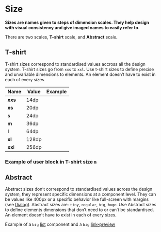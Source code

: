 
# Size

**Sizes are names given to steps of dimension scales. They help design with visual consistency and give imaged names to easily refer to.**

There are two scales, **T-shirt** scale, and **Abstract** scale.

## T-shirt

T-shirt sizes correspond to standardised values accross all the design system. T-shirt sizes go from `xxs` to `xxl`. Use t-shirt sizes to define precise and unvariable dimensions to elements. An element doesn’t have to exist in each of every sizes.

<table style={{ textAlign: "left"}}>
    <thead>
        <tr>
            <th>Name</th>
            <th>Value</th>
            <th>Example</th>
        </tr>
    </thead>
    <tbody>
        <tr>
            <td><strong>xxs</strong></td>
            <td>14dp</td>
            <td><FlexBox hAlign={Alignment.center} vAlign={Alignment.center}
                className="lumx-color-background-dark-L5" style={{width: "14px", height: "14px"}}></FlexBox></td>
        </tr>
        <tr>
            <td><strong>xs</strong></td>
            <td>20dp</td>
            <td><FlexBox hAlign={Alignment.center} vAlign={Alignment.center} className="lumx-color-background-dark-L5" style={{width: "20px", height: "20px"}}></FlexBox>
            </td>
        </tr>
        <tr>
            <td><strong>s</strong></td>
            <td>24dp</td>
            <td><FlexBox hAlign={Alignment.center} vAlign={Alignment.center} className="lumx-color-background-dark-L5" style={{width: "24px", height: "24px"}}></FlexBox>
            </td>
        </tr>
        <tr>
            <td><strong>m</strong></td>
            <td>36dp</td>
            <td><FlexBox hAlign={Alignment.center} vAlign={Alignment.center} className="lumx-color-background-dark-L5" style={{width: "36px", height: "36px"}}></FlexBox>
            </td>
        </tr>
        <tr>
            <td><strong>l</strong></td>
            <td>64dp</td>
            <td><FlexBox hAlign={Alignment.center} vAlign={Alignment.center} className="lumx-color-background-dark-L5" style={{width: "64px", height: "64px"}}></FlexBox>
            </td>
        </tr>
        <tr>
            <td><strong>xl</strong></td>
            <td>128dp</td>
            <td><FlexBox hAlign={Alignment.center} vAlign={Alignment.center} className="lumx-color-background-dark-L5" style={{width: "128px", height: "128px"}}></FlexBox>
            </td>
        </tr>
        <tr>
            <td><strong>xxl</strong></td>
            <td>256dp</td>
            <td><FlexBox hAlign={Alignment.center} vAlign={Alignment.center} className="lumx-color-background-dark-L5" style={{width: "256px", height: "256px"}}></FlexBox>
            </td>
        </tr>
    </tbody>
</table>

### Example of user block in T-shirt size `m`

<DemoBlock orientation="horizontal" demo="t-shirt-example" />

## Abstract

Abstract sizes don’t correspond to standardised values across the design system, they represent specific dimensions at a component level. They can be values like 400px or a specific behavior like full-screen with margins (see [Dialog](/product/components/dialog)). Abstract sizes are: `tiny`, `regular`, `big`, `huge`. Use Abstract sizes to define elements dimensions that don’t need to or can’t be standardised. An element doesn’t have to exist in each of every sizes.


Example of a `big` [list](/product/components/list) component and a `big` [link-preview](/product/components/link-preview)

<DemoBlock orientation="horizontal" demo="abstract-example" />
